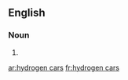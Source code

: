 ==English==

===Noun===
{{head|en|plural|head=[[hydrogen]] [[car]]s}}

# {{plural of|hydrogen car|lang=en}}

[[ar:hydrogen cars]]
[[fr:hydrogen cars]]